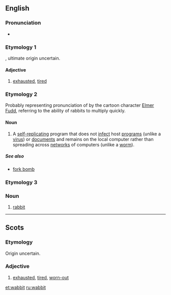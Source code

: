 ==English==

===Pronunciation===
* {{IPA|/ˈwæbɪt/}}
*: {{rhymes|æbɪt}}

===Etymology 1===
{{etyl|sco}} {{term|wabbit|lang=sco}}, ultimate origin uncertain.

====Adjective====
{{en-adj}}

# {{Scotland}} [[exhausted]], [[tired]]

===Etymology 2===
Probably representing pronunciation of {{term|rabbit}} by the cartoon character [[w:Elmer Fudd|Elmer Fudd]], referring to the ability of rabbits to multiply quickly.

====Noun====
{{wikipedia}}
{{en-noun}}

# {{computing}} A [[self-replicating]] program that does not [[infect]] host [[program]]s (unlike a [[virus]]) or [[document]]s and remains on the local computer rather than spreading across [[network]]s of computers (unlike a [[worm]]).

=====See also=====
* [[fork bomb]]

===Etymology 3===

===Noun===
{{en-noun}}

# {{context needed}} [[rabbit]]

----

==Scots==

===Etymology===
Origin uncertain.

===Adjective===
{{sco-adj}}

# [[exhausted]], [[tired]], [[worn-out]]

[[et:wabbit]]
[[ru:wabbit]]